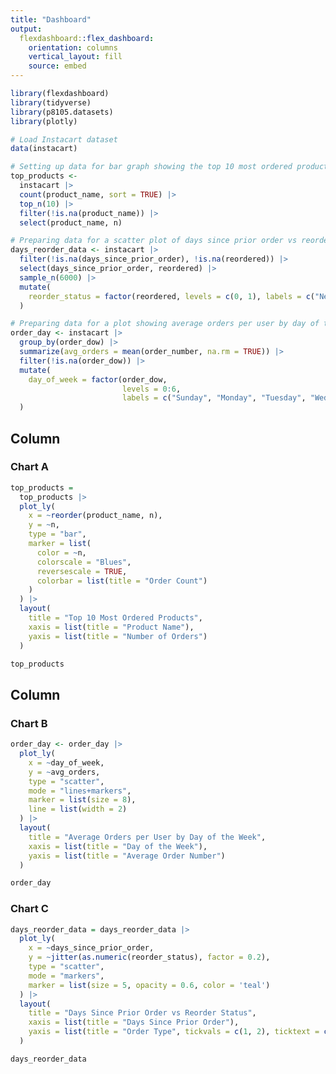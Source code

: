 ```yaml
---
title: "Dashboard"
output: 
  flexdashboard::flex_dashboard:
    orientation: columns
    vertical_layout: fill
    source: embed
---
```


```r
library(flexdashboard)
library(tidyverse)
library(p8105.datasets)
library(plotly)

# Load Instacart dataset
data(instacart)

# Setting up data for bar graph showing the top 10 most ordered products
top_products <- 
  instacart |> 
  count(product_name, sort = TRUE) |>
  top_n(10) |>
  filter(!is.na(product_name)) |>
  select(product_name, n)

# Preparing data for a scatter plot of days since prior order vs reorder status
days_reorder_data <- instacart |>
  filter(!is.na(days_since_prior_order), !is.na(reordered)) |>
  select(days_since_prior_order, reordered) |>
  sample_n(6000) |>
  mutate(
    reorder_status = factor(reordered, levels = c(0, 1), labels = c("New", "Reorder"))
  )

# Preparing data for a plot showing average orders per user by day of the week
order_day <- instacart |>
  group_by(order_dow) |>
  summarize(avg_orders = mean(order_number, na.rm = TRUE)) |>
  filter(!is.na(order_dow)) |>
  mutate(
    day_of_week = factor(order_dow, 
                         levels = 0:6, 
                         labels = c("Sunday", "Monday", "Tuesday", "Wednesday", "Thursday", "Friday", "Saturday"))
  )
```


Column {data-width=650}
-----------------------------------------------------------------------

### Chart A

```r
top_products =
  top_products |>
  plot_ly(
    x = ~reorder(product_name, n),
    y = ~n,
    type = "bar",
    marker = list(
      color = ~n,
      colorscale = "Blues",
      reversescale = TRUE,         
      colorbar = list(title = "Order Count")
    )
  ) |>
  layout(
    title = "Top 10 Most Ordered Products",
    xaxis = list(title = "Product Name"),
    yaxis = list(title = "Number of Orders")
  )

top_products

```

Column {data-width=350}
-----------------------------------------------------------------------

### Chart B

```r
order_day <- order_day |>
  plot_ly(
    x = ~day_of_week,
    y = ~avg_orders,
    type = "scatter",
    mode = "lines+markers",
    marker = list(size = 8),
    line = list(width = 2)
  ) |>
  layout(
    title = "Average Orders per User by Day of the Week",
    xaxis = list(title = "Day of the Week"),
    yaxis = list(title = "Average Order Number")
  )

order_day
```

### Chart C

```r
days_reorder_data = days_reorder_data |>
  plot_ly(
    x = ~days_since_prior_order,
    y = ~jitter(as.numeric(reorder_status), factor = 0.2),  
    type = "scatter",
    mode = "markers",
    marker = list(size = 5, opacity = 0.6, color = 'teal')
  ) |>
  layout(
    title = "Days Since Prior Order vs Reorder Status",
    xaxis = list(title = "Days Since Prior Order"),
    yaxis = list(title = "Order Type", tickvals = c(1, 2), ticktext = c("New", "Reorder"))
  )

days_reorder_data

```

